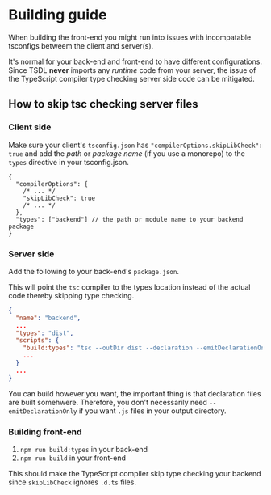# Building guide

When building the front-end you might run into issues with incompatable tsconfigs
betweem the client and server(s).

It's normal for your back-end and front-end to have different configurations.
Since TSDL **never** imports any _runtime_ code from your server,
the issue of the TypeScript compiler type checking server side code can be mitigated.

## How to skip tsc checking server files


<Steps>

### Client side

Make sure your client's `tsconfig.json` has `"compilerOptions.skipLibCheck": true`
and add the _path_ or _package name_ (if you use a monorepo) to the `types` directive in your tsconfig.json.

```jsonc filename="client/tsconfig.json" {4, 7}
{
  "compilerOptions": {
    /* ... */
    "skipLibCheck": true
    /* ... */
  },
  "types": ["backend"] // the path or module name to your backend package
}
```

### Server side

Add the following to your back-end's `package.json`.

This will point the `tsc` compiler to the types location instead
of the actual code thereby skipping type checking.

```json filename="backend/package.json" {4,6}
{
  "name": "backend",
  ...
  "types": "dist",
  "scripts": {
    "build:types": "tsc --outDir dist --declaration --emitDeclarationOnly",
    ...
  }
  ...
}
```

You can build however you want, the important thing is that declaration
files are built somehwere. Therefore, you don't necessarily
need `--emitDeclarationOnly` if you want `.js` files in your output directory.

### Building front-end

1. `npm run build:types` in your back-end
2. `npm run build` in your front-end

This should make the TypeScript compiler skip type
checking your backend since `skipLibCheck` ignores `.d.ts` files.

</Steps>
